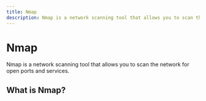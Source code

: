 ```yaml
---
title: Nmap
description: Nmap is a network scanning tool that allows you to scan the network for open ports and services.
---
```


# Nmap

Nmap is a network scanning tool that allows you to scan the network for open ports and services.

## What is Nmap?